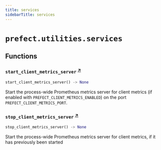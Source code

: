 ```yaml
---
title: services
sidebarTitle: services
---
```


# `prefect.utilities.services`

## Functions

### `start_client_metrics_server` <sup><a href="https://github.com/prefecthq/prefect/blob/main/src/prefect/utilities/services.py#L162" target="_blank">↗</a></sup>

```python
start_client_metrics_server() -> None
```


Start the process-wide Prometheus metrics server for client metrics (if enabled
with `PREFECT_CLIENT_METRICS_ENABLED`) on the port `PREFECT_CLIENT_METRICS_PORT`.


### `stop_client_metrics_server` <sup><a href="https://github.com/prefecthq/prefect/blob/main/src/prefect/utilities/services.py#L177" target="_blank">↗</a></sup>

```python
stop_client_metrics_server() -> None
```


Start the process-wide Prometheus metrics server for client metrics, if it has
previously been started

